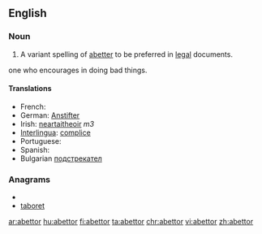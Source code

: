 ==English==

===Noun===
{{en-noun}}

# {{legal}} A variant spelling of [[abetter]] to be preferred in [[legal]] documents.
one who encourages in doing bad things.

====Translations====
* French: {{t+|fr|complice}}
* German: [[Anstifter]]
* Irish: [[neartaitheoir]] ''m3''
* [[Interlingua]]: [[complice]]
* Portuguese: {{t+|pt|cúmplice}}
* Spanish: {{t-|es|cómplice}}
* Bulgarian [[подстрекател]]

===Anagrams===
* {{alphagram|abeortt}}
* [[taboret#English|taboret]]

[[ar:abettor]]
[[hu:abettor]]
[[fi:abettor]]
[[ta:abettor]]
[[chr:abettor]]
[[vi:abettor]]
[[zh:abettor]]